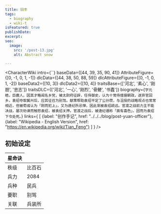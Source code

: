 ```yaml
---
title: 田丰
tags:
  - biography
  - wiki-t
isFeatured: true
publishDate:
excerpt:
seo:
  image:
    src: '/post-13.jpg'
    alt: Abstract snow

---
```



<CharacterWiki
  intro={``}
  baseData={[44, 39, 35, 90, 41]}
  AttributeFigure={[0, -1, 0, 1, -1]}
  dlcData={[44, 38, 50, 88, 59]}
  dlcAttributeFigure={[0, -1, 0, 1, -2]}
  baseData2={[10, 3]}
  dlcData2={[10, 4]}
  traitsBase={['河北', '素心', '刚胆', '忠志']}
  traitsDLC={['河北', '一心', '刚烈', '骨鲠', '书蠹']}
  biography={`字元皓，巨鹿人。因其才略闻名乡党，被太尉府征辟，任侍御史，认为十常侍擅据朝政，遂弃官回乡。袁绍夺取冀州后，应其征召为别驾。献策帮助袁绍平定了公孙瓒，与沮授的战略观点也常常相近，但被荀彧认为「刚而犯上」，又为逄纪所忌惮，因此渐被袁绍疏远。官渡之战前力主不能决战，屡次劝谏而触怒袁绍，被袁绍关押。官渡之战后，被逄纪谮称「面有喜色」，因而为袁绍下令处死。`}
  links={
    [
      {label: "创作手记", href: "../../../blog/post-yuan-officer"},
      {label: "Wikipedia - English Version", href: "https://en.wikipedia.org/wiki/Tian_Feng"}
    ]
  }
/>

<h2 class="bg-blue-100 text-blue-800 text-2xl font-bold px-2.5 pt-1.5 rounded-sm dark:bg-blue-200 dark:text-blue-800 inline-block">初始设定</h2>

<table class='border-2 w-[360px]'>
  <thead>
    <tr class='border-1'>
      <th>星命诀</th>
    </tr>
  </thead>
  <tr>
    <td class='border-1'>秩级</td>
    <td>比百石</td>
  </tr>
  <tr>
    <td class='border-1'>兵力</td>
    <td>2084</td>
  </tr>
  <tr>
    <td class='border-1'>兵种</td>
    <td>民兵</td>
  </tr>
  <tr>
    <td class='border-1'>要职</td>
    <td>别驾</td>
  </tr>
  <tr>
    <td class='border-1'>关联</td>
    <td>兵装所</td>
  </tr>
</table>

